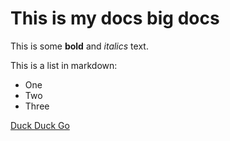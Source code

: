 

# This is my docs big docs

This is some **bold** and _italics_ text.

This is a list in markdown:

- One
- Two
- Three


[Duck Duck Go](https://duckduckgo.com)